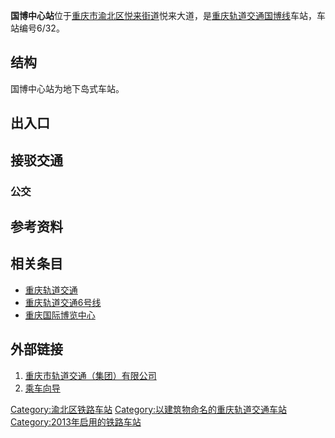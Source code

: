 {{not|园博中心站}}
{{Infobox station
|name=国博中心
|eng_name=International Expo Center
|linecolour={{重庆轨道交通颜色|6}}
|image=
|caption=
|code={{重庆轨道交通车站编号||6|3|2}}
|country={{PRC}}
|borough=[[重庆市|重庆市]][[渝北区|渝北区]][[悦来街道|悦来街道]]
|address=悦来大道
|coordinates={{coord|29.719666|106.541679|display=inline,title}}
|owned=[[重庆市轨道交通（集团）有限公司|重庆市轨道交通（集团）有限公司]]
|operator=[[重庆市轨道交通（集团）有限公司|重庆市轨道交通（集团）有限公司]]
|line={{重庆轨道交通线路名|国博|narrow|long}}
|levels=2层
|interchange=
|structure=地下车站
|platform=1座[[岛式站台|岛式站台]]
|tracks=2条
|exits=4个
|opened=2013年5月15日<ref>{{cite web|url=https://weibo.com/2152519810/zwH0A8W8Q|title=#6号线支线开通# 6号线支线一期工程(礼嘉～悦来)全长12.1公里,设平场、黄茅坪、高义口、国博中心、悦来5个地下站，定于5月15日开通试运营,本次开通国博中心站和悦来站。|date=2013-05-14|access-date=2021-08-28|archive-date=2021-08-26|archive-url=https://web.archive.org/web/20210826130849/https://weibo.com/2152519810/zwH0A8W8Q}}</ref>
|services={{Adjacent stations|system=重庆轨道交通
|line1=6|type1=i|left1=高义口|right1=悦来
}}
|timetable={{车站首末班时刻|重庆轨道交通|国博中心}}
}}
'''国博中心站'''位于[[重庆市|重庆市]][[渝北区|渝北区]][[悦来街道|悦来街道]]悦来大道，是[[重庆轨道交通|重庆轨道交通]][[重庆轨道交通国博线|国博线]]车站，车站编号6/32。

== 结构 ==
国博中心站为地下岛式车站。
{{城轨车站结构
|floor1=B1|label1A=站厅|text1A={{重庆轨道交通设施列表|票务|出口|2a=1‒4|无障碍电梯}}
|floor2=B2|label2A=站台|text2A={{重庆轨道交通设施列表|无障碍卫生间|无障碍电梯}}
 |map2A={{PlatformMap|I|system=重庆轨道交通|line=6|type=i|next1=高义口|next2=悦来|switchR1=rSTS-1}}}}

== 出入口 ==
{{重庆轨道交通出口列表|allopen=1|
{{重庆轨道交通出口|1|悦来大道|[[重庆国际博览中心|重庆国际博览中心]]|acc=1}}
{{重庆轨道交通出口|2|悦来大道|重庆悦来会展公园|acc=1}}
{{重庆轨道交通出口|3|悦来大道|重庆悦来会展公园}}
{{重庆轨道交通出口|4|悦来大道|[[重庆国际博览中心|重庆国际博览中心]]|acc=1}}
}}

== 接驳交通 ==
=== 公交 ===
{{重庆公交线路简单列表|station=博览中心广场|572|635|965}}
{{重庆公交线路简单列表|station=博览中心南|572|635|965}}

== 参考资料 ==
{{reflist}}

== 相关条目 ==
*[[重庆轨道交通|重庆轨道交通]]
*[[重庆轨道交通6号线|重庆轨道交通6号线]]
*[[重庆国际博览中心|重庆国际博览中心]]

==外部链接==
#[https://www.cqmetro.cn 重庆市轨道交通（集团）有限公司]{{Wayback|url=https://www.cqmetro.cn/ |date=20210523085253 }}
#[https://www.cqmetro.cn/yyfw/ccxd/default_1.shtml 乘车向导]{{Wayback|url=https://www.cqmetro.cn/yyfw/ccxd/default_1.shtml |date=20210523085318 }}

{{重庆轨道交通国博线}}
[[Category:渝北区铁路车站|Category:渝北区铁路车站]]
[[Category:以建筑物命名的重庆轨道交通车站|Category:以建筑物命名的重庆轨道交通车站]]
[[Category:2013年启用的铁路车站|Category:2013年启用的铁路车站]]